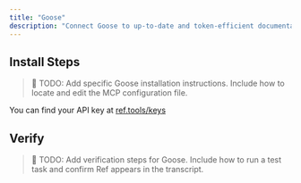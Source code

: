 ```yaml
---
title: "Goose"
description: "Connect Goose to up-to-date and token-efficient documentation."
---
```



## Install Steps

> 📝 TODO: Add specific Goose installation instructions. Include how to locate and edit the MCP configuration file.

You can find your API key at [ref.tools/keys](https://ref.tools/keys)

## Verify

> 📝 TODO: Add verification steps for Goose. Include how to run a test task and confirm Ref appears in the transcript.

<GetHelp/>
